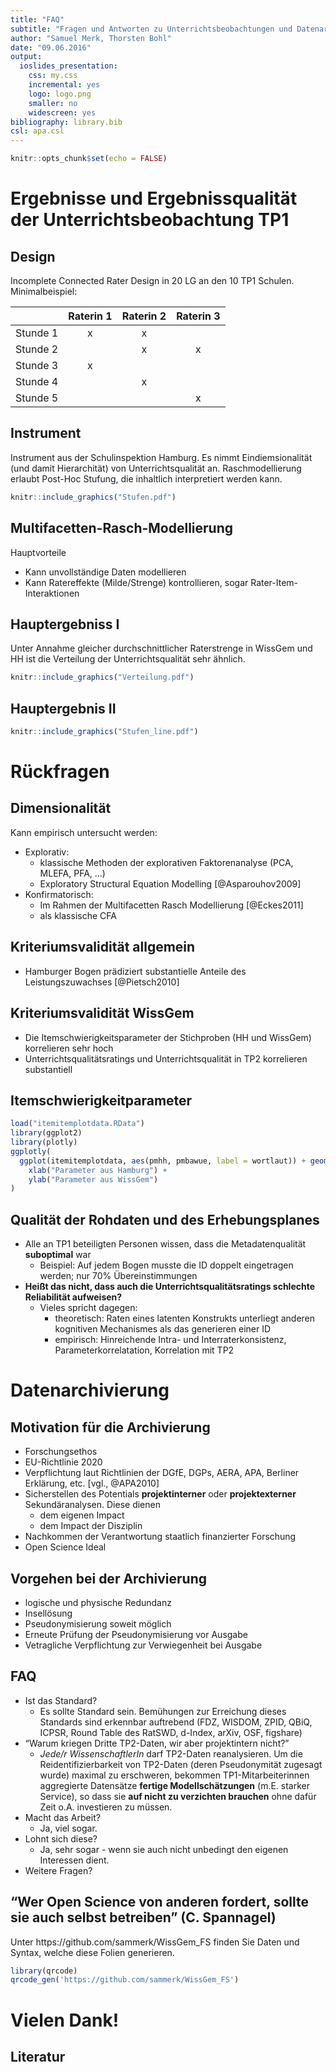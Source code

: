 ```yaml
---
title: "FAQ"
subtitle: "Fragen und Antworten zu Unterrichtsbeobachtungen und Datenarchivierung"
author: "Samuel Merk, Thorsten Bohl"
date: "09.06.2016"
output: 
  ioslides_presentation:
    css: my.css
    incremental: yes
    logo: logo.png
    smaller: no
    widescreen: yes
bibliography: library.bib
csl: apa.csl
---
```


```r
knitr::opts_chunk$set(echo = FALSE)
```


# Ergebnisse und Ergebnissqualität der Unterrichtsbeobachtung TP1 

## Design
Incomplete Connected Rater Design in 20 LG an den 10 TP1 Schulen. 
Minimalbeispiel:

|          | Raterin 1 | Raterin 2 | Raterin 3 |
|:--------:|:---------:|:---------:|:---------:|
| Stunde 1 |     x     |     x     |           |
| Stunde 2 |           |     x     |     x     |
| Stunde 3 |     x     |           |           |
| Stunde 4 |           |     x     |           |
| Stunde 5 |           |           |     x     |


## Instrument
Instrument aus der Schulinspektion Hamburg. Es nimmt Eindiemsionalität (und damit Hierarchität) von Unterrichtsqualität an. Raschmodellierung erlaubt Post-Hoc Stufung, die inhaltlich interpretiert werden kann.  
  
  
```r
knitr::include_graphics("Stufen.pdf")
```


## Multifacetten-Rasch-Modellierung
Hauptvorteile  

* Kann unvollständige Daten modellieren
* Kann Ratereffekte (Milde/Strenge) kontrollieren, sogar Rater-Item-Interaktionen

## Hauptergebniss I
Unter Annahme gleicher durchschnittlicher Raterstrenge in WissGem und HH ist die Verteilung der Unterrichtsqualität sehr ähnlich.  
  
```r
knitr::include_graphics("Verteilung.pdf")
```

## Hauptergebnis II
```r
knitr::include_graphics("Stufen_line.pdf")
```

# Rückfragen

## Dimensionalität
Kann empirisch untersucht werden:  

- Explorativ:  
    * klassische Methoden der explorativen Faktorenanalyse (PCA, MLEFA, PFA, ...)
    * Exploratory Structural Equation Modelling [@Asparouhov2009]
- Konfirmatorisch:
    * Im Rahmen der Multifacetten Rasch Modellierung [@Eckes2011]
    * als klassische CFA
    
## Kriteriumsvalidität allgemein  
- Hamburger Bogen prädiziert substantielle Anteile des Leistungszuwachses [@Pietsch2010]

## Kriteriumsvalidität WissGem
- Die Itemschwierigkeitsparameter der Stichproben (HH und WissGem) korrelieren sehr hoch
- Unterrichtsqualitätsratings und Unterrichtsqualität in TP2 korrelieren substantiell

## Itemschwierigkeitparameter
```r
load("itemitemplotdata.RData")
library(ggplot2)
library(plotly)
ggplotly(
  ggplot(itemitemplotdata, aes(pmhh, pmbawue, label = wortlaut)) + geom_point() + stat_smooth(method = "lm") + 
    xlab("Parameter aus Hamburg") + 
    ylab("Parameter aus WissGem") 
)
```

## Qualität der Rohdaten und des Erhebungsplanes
- Alle an TP1 beteiligten Personen wissen, dass die Metadatenqualität __suboptimal__ war  
    * Beispiel: Auf jedem Bogen musste die ID doppelt eingetragen werden; nur 70% Übereinstimmungen
- __Heißt das nicht, dass auch die Unterrichtsqualitätsratings schlechte Reliabilität aufweisen?__
    * Vieles spricht dagegen:
        * theoretisch: Raten eines latenten Konstrukts unterliegt anderen kognitiven Mechanismes als das generieren einer ID
        * empirisch: Hinreichende Intra- und Interraterkonsistenz, Parameterkorrelatation, Korrelation mit TP2

# Datenarchivierung

## Motivation für die Archivierung
- Forschungsethos
- EU-Richtlinie 2020
- Verpflichtung laut Richtlinien der DGfE, DGPs, AERA, APA, Berliner Erklärung, etc. [vgl., @APA2010]
- Sicherstellen des Potentials __projektinterner__ oder __projektexterner__ Sekundäranalysen. Diese dienen
    * dem eigenen Impact
    * dem Impact der Disziplin
- Nachkommen der Verantwortung staatlich finanzierter Forschung
- Open Science Ideal

## Vorgehen bei der Archivierung
- logische und physische Redundanz
- Insellösung
- Pseudonymisierung soweit möglich
- Erneute Prüfung der Pseudonymisierung vor Ausgabe
- Vetragliche Verpflichtung zur Verwiegenheit bei Ausgabe

## FAQ {.nullachtem}
- Ist das Standard?
    * Es sollte Standard sein. Bemühungen zur Erreichung dieses Standards sind erkennbar auftrebend (FDZ, WISDOM, ZPID, QBiQ, ICPSR, Round Table des RatSWD, d-Index, arXiv, OSF, figshare)
- "Warum kriegen Dritte TP2-Daten, wir aber projektintern nicht?"
    * _Jede/r WissenschaftlerIn_ darf TP2-Daten reanalysieren. Um die Reidentifizierbarkeit von TP2-Daten (deren Pseudonymität zugesagt wurde) maximal zu erschweren, bekommen TP1-Mitarbeiterinnen aggregierte Datensätze __fertige Modellschätzungen__ (m.E. starker Service), so dass sie __auf nicht zu verzichten brauchen__ ohne dafür Zeit o.A. investieren zu müssen.
- Macht das Arbeit?
    * Ja, viel sogar.
- Lohnt sich diese?
    * Ja, sehr sogar - wenn sie auch nicht unbedingt den eigenen Interessen dient.
- Weitere Fragen?

## "Wer Open Science von anderen fordert, sollte sie auch selbst betreiben" (C. Spannagel)  
Unter https://github.com/sammerk/WissGem_FS finden Sie Daten und Syntax, welche diese Folien generieren.
  
  
```r
library(qrcode)
qrcode_gen('https://github.com/sammerk/WissGem_FS')
```


# Vielen Dank!

## Literatur {.nullfuenfem}
